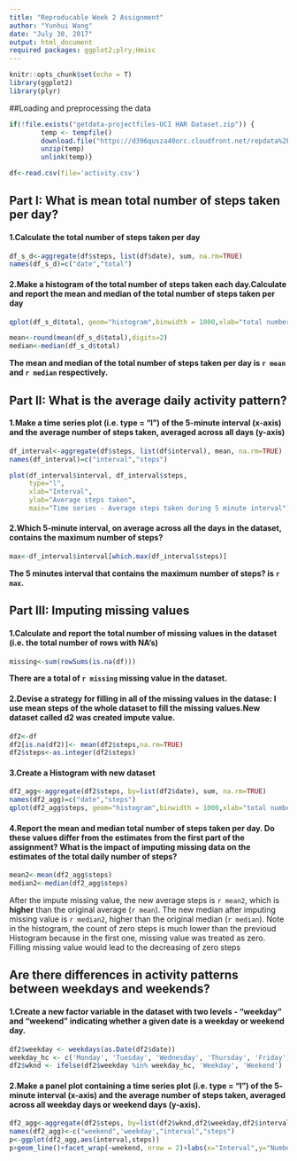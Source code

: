 ---
title: "Reproducable Week 2 Assignment"
author: "Yunhui Wang"
date: "July 30, 2017"
output: html_document
required packages: ggplot2;plry;Hmisc
---

```{r setup, include=FALSE}
knitr::opts_chunk$set(echo = T)
library(ggplot2)
library(plyr)

```

##Loading and preprocessing the data

```{r load data}

if(!file.exists("getdata-projectfiles-UCI HAR Dataset.zip")) {
        temp <- tempfile()
        download.file("https://d396qusza40orc.cloudfront.net/repdata%2Fdata%2Factivity.zip",temp)
        unzip(temp)
        unlink(temp)}

df<-read.csv(file='activity.csv')
```

## Part I: What is mean total number of steps taken per day?

#### 1.Calculate the total number of steps taken per day

```{r total steps}
df_s_d<-aggregate(df$steps, list(df$date), sum, na.rm=TRUE)
names(df_s_d)=c("date","total")
```

#### 2.Make a histogram of the total number of steps taken each day.Calculate and report the mean and median of the total number of steps taken per day

```{r hisgram}
qplot(df_s_d$total, geom="histogram",binwidth = 1000,xlab="total number of steps taken each day") 

```
```{r mean & median , echo=T}
mean<-round(mean(df_s_d$total),digits=2)
median<-median(df_s_d$total)
```
**The mean and median of the total number of steps taken per day is `r mean` and `r median` respectively.**


## Part II: What is the average daily activity pattern?

#### 1.Make a time series plot (i.e. type = "l") of the 5-minute interval (x-axis) and the average number of steps taken, averaged across all days (y-axis)

```{r interval , echo=T}
df_interval<-aggregate(df$steps, list(df$interval), mean, na.rm=TRUE)
names(df_interval)=c("interval","steps")

plot(df_interval$interval, df_interval$steps, 
     type="l",
     xlab="Interval",
     ylab="Average steps taken",
     main="Time series - Average steps taken during 5 minute interval")
```

#### 2.Which 5-minute interval, on average across all the days in the dataset, contains the maximum number of steps?

```{r max_steps}
max<-df_interval$interval[which.max(df_interval$steps)]
```
**The 5 minutes interval that contains the maximum number of steps? is `r max`.**


## Part III: Imputing missing values

#### 1.Calculate and report the total number of missing values in the dataset (i.e. the total number of rows with NA's)

```{r countmissing}
missing<-sum(rowSums(is.na(df)))
```
**There are a total of `r missing` missing value in the dataset.**

#### 2.Devise a strategy for filling in all of the missing values in the datase: I use mean steps of the whole dataset to fill the missing values.New dataset called d2 was created impute value.

```{r missing}
df2<-df
df2[is.na(df2)]<- mean(df2$steps,na.rm=TRUE) 
df2$steps<-as.integer(df2$steps)
```

#### 3.Create a Histogram with new dataset

```{r histogram_Nomissing}
df2_agg<-aggregate(df2$steps, by=list(df2$date), sum, na.rm=TRUE)
names(df2_agg)=c("date","steps")
qplot(df2_agg$steps, geom="histogram",binwidth = 1000,xlab="total number of steps taken each day -impute missing steps") 
```

#### 4.Report the mean and median total number of steps taken per day. Do these values differ from the estimates from the first part of the assignment? What is the impact of imputing missing data on the estimates of the total daily number of steps?

```{r new mean & median , echo=T}
mean2<-mean(df2_agg$steps)
median2<-median(df2_agg$steps)
```
After the impute missing value, the new average steps is `r mean2`, which is **higher** than the original average (`r mean`). The new median after imputing missing value is `r median2`, higher than the original median (`r median`). Note in the histogram, the count of zero steps is much lower than the previoud Histogram because in the first one, missing value was treated as zero. Filling missing value would lead to the decreasing of zero steps

## Are there differences in activity patterns between weekdays and weekends?

#### 1.Create a new factor variable in the dataset with two levels - "weekday" and "weekend" indicating whether a given date is a weekday or weekend day.

```{r weekend variable}
df2$weekday <- weekdays(as.Date(df2$date))
weekday_hc <- c('Monday', 'Tuesday', 'Wednesday', 'Thursday', 'Friday')
df2$wknd <- ifelse(df2$weekday %in% weekday_hc, 'Weekday', 'Weekend')
```
#### 2.Make a panel plot containing a time series plot (i.e. type = "l") of the 5- minute interval (x-axis) and the average number of steps taken, averaged across all weekday days or weekend days (y-axis).

```{r time series chart}
df2_agg<-aggregate(df2$steps, by=list(df2$wknd,df2$weekday,df2$interval), mean, na.rm=TRUE)
names(df2_agg)<-c("weekend",'weekday',"interval","steps")
p<-ggplot(df2_agg,aes(interval,steps))
p+geom_line()+facet_wrap(~weekend, nrow = 2)+labs(x="Interval",y="Number of Steps")
```




